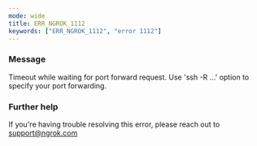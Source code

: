 ```yaml
---
mode: wide
title: ERR_NGROK_1112
keywords: ["ERR_NGROK_1112", "error 1112"]
---
```



### Message

Timeout while waiting for port forward request.
Use 'ssh -R ...' option to specify your port forwarding.

<ErrorDetails />

### Further help

If you're having trouble resolving this error, please reach out to [support@ngrok.com](mailto:support@ngrok.com?subject=Help%20with%20ERR_NGROK_1112)
